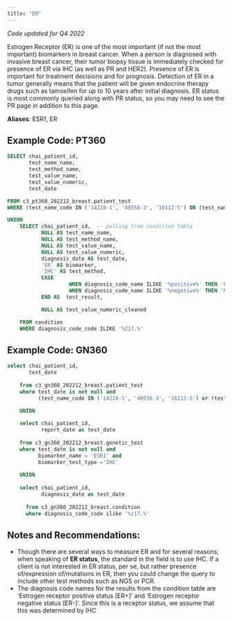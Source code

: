 ```yaml
---
title: "ER"
---
```

*Code updated for Q4 2022*

Estrogen Receptor (ER) is one of the most important (if not the most important) biomarkers in breast cancer. When a person is diagnosed with invasive breast cancer, their tumor biopsy tissue is immediately checked for presence of ER via IHC (as well as PR and HER2). Presence of ER is important for treatment decisions and for prognosis. Detection of ER in a tumor generally means that the patient will be given endocrine therapy drugs such as tamoxifen for up to 10 years after initial diagnosis. ER status is most commonly queried along with PR status, so you may need to see the PR page in addition to this page.

**Aliases**: ESR1, ER

## Example Code: PT360
```sql
SELECT chai_patient_id,
       test_name_name,
       test_method_name,
       test_value_name,
       test_value_numeric,
       test_date

FROM c3_pt360_202212_breast.patient_test
WHERE (test_name_code IN ('14228-1', '40556-3', '16112-5') OR (test_name_code = '3467' AND test_method_name ILIKE '%immuno%')) 

UNION
    SELECT chai_patient_id,  -- pulling from condition table
           NULL AS test_name_name,
           NULL AS test_method_name,
           NULL AS test_value_name,
           NULL AS test_value_numeric,
           diagnosis_date AS test_date,
           'ER' AS biomarker,
           'IHC' AS test_method,
           CASE
                    WHEN diagnosis_code_name ILIKE '%positive%' THEN 'Positive'
                    WHEN diagnosis_code_name ILIKE '%negative%' THEN 'Negative'
           END AS  test_result,

           NULL AS test_value_numeric_cleaned

    FROM condition
    WHERE diagnosis_code_code ILIKE '%Z17.%'
```


## Example Code: GN360
```sql
select chai_patient_id,
       test_date
                    
    from c3_gn360_202212_breast.patient_test
    where test_date is not null and
          (test_name_code IN ('14228-1', '40556-3', '16112-5') or (test_name_code = '3467' AND test_method_name ILIKE '%immunohisto%')) 

    UNION
    
    select chai_patient_id,
           report_date as test_date
                    
    from c3_gn360_202212_breast.genetic_test
    where test_date is not null and
          biomarker_name = 'ESR1' and
          biomarker_test_type ='IHC'
          
    UNION
    
    select chai_patient_id,
           diagnosis_date as test_date
           
      from c3_gn360_202212_breast.condition
      where diagnosis_code_code ilike '%z17.%'
```



## Notes and Recommendations:
- Though there are several ways to measure ER and for several reasons, when speaking of **ER status**, the standard in the field is to use IHC. If a client is not interested in ER status, per se, but rather presence of/expression of/mutations in ER, then you could change the query to include other test methods such as NGS or PCR.<br>
- The diagnosis code names for the results from the condition table are 'Estrogen receptor positive status [ER+]' and 'Estrogen receptor negative status [ER-]'. Since this is a receptor status, we assume that this was determined by IHC